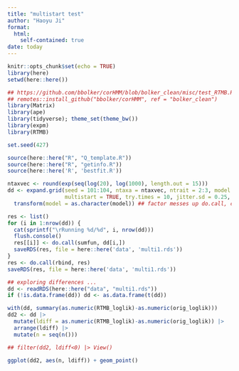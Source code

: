 ```yaml
---
title: "multistart test"
author: "Haoyu Ji"
format: 
  html:
    self-contained: true
date: today
---
```


```r
knitr::opts_chunk$set(echo = TRUE)
library(here)
setwd(here::here())
```

```r
## https://github.com/bbolker/corHMM/blob/bolker_clean/misc/test_RTMB.R
## remotes::install_github("bbolker/corHMM", ref = "bolker_clean")
library(Matrix)
library(ape)
library(tidyverse); theme_set(theme_bw())
library(expm)
library(RTMB)
```

```r
set.seed(427)
```

```r
source(here::here("R", "Q_template.R"))
source(here::here("R", "getinfo.R"))
source(here::here('R', 'bestfit.R'))
```

```r
ntaxvec <- round(exp(seq(log(20), log(1000), length.out = 15)))
dd <- expand.grid(seed = 101:104, ntaxa = ntaxvec, ntrait = 2:3, model = c("ARD", "SYM"), 
                  multistart = TRUE, try.times = 10, jitter.sd = 0.25, rate.cat = 1) |>
  transform(model = as.character(model)) ## factor messes up do.call, converts to numeric

res <- list()
for (i in 1:nrow(dd)) {
  cat(sprintf("\rRunning %d/%d", i, nrow(dd)))
  flush.console()
  res[[i]] <- do.call(sumfun, dd[i,])
  saveRDS(res, file = here::here('data', 'multi1.rds'))
}
res <- do.call(rbind, res)
saveRDS(res, file = here::here('data', 'multi1.rds'))
```

```r
## exploring differences ...
dd <- readRDS(here::here("data", "multi1.rds"))
if (!is.data.frame(dd)) dd <- as.data.frame(t(dd))

with(dd, summary(as.numeric(RTMB_loglik)-as.numeric(orig_loglik)))
dd2 <- dd |>
  mutate(ldiff = as.numeric(RTMB_loglik)-as.numeric(orig_loglik)) |>
  arrange(ldiff) |>
  mutate(n = seq(n()))

## filter(dd2, ldiff<0) |> View()

ggplot(dd2, aes(n, ldiff)) + geom_point()
```